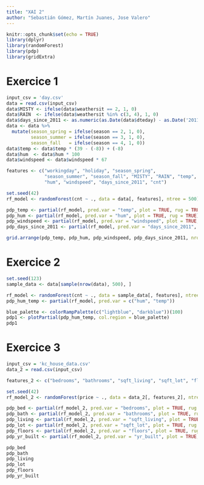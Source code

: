 ```yaml
---
title: "XAI 2"
author: "Sebastián Gómez, Martín Juanes, Jose Valero"
---
```


```r
knitr::opts_chunk$set(echo = TRUE)
library(dplyr)
library(randomForest)
library(pdp)
library(gridExtra)
```

# Exercice 1

```r
input_csv = 'day.csv'
data = read.csv(input_csv)
data$MISTY <- ifelse(data$weathersit == 2, 1, 0)
data$RAIN  <- ifelse(data$weathersit %in% c(3, 4), 1, 0)
data$days_since_2011 <- as.numeric(as.Date(data$dteday) - as.Date('2011-01-01'))
data <- data %>%
  mutate(season_spring = ifelse(season == 2, 1, 0),
         season_summer = ifelse(season == 3, 1, 0),
         season_fall   = ifelse(season == 4, 1, 0))
data$temp <- data$temp * (39 - (-8)) + (-8)
data$hum  <- data$hum * 100
data$windspeed <- data$windspeed * 67
```

```r
features <- c("workingday", "holiday", "season_spring",
              "season_summer", "season_fall", "MISTY", "RAIN", "temp",
              "hum", "windspeed", "days_since_2011", "cnt")

set.seed(42)
rf_model <- randomForest(cnt ~ ., data = data[, features], ntree = 500)
```

```r
pdp_temp <- partial(rf_model, pred.var = "temp", plot = TRUE, rug = TRUE)
pdp_hum <- partial(rf_model, pred.var = "hum", plot = TRUE, rug = TRUE)
pdp_windspeed <- partial(rf_model, pred.var = "windspeed", plot = TRUE, rug = TRUE)
pdp_days_since_2011 <- partial(rf_model, pred.var = "days_since_2011", plot = TRUE, rug = TRUE)
```

```r
grid.arrange(pdp_temp, pdp_hum, pdp_windspeed, pdp_days_since_2011, nrow = 2)
```

# Exercice 2

```r
set.seed(123)
sample_data <- data[sample(nrow(data), 500), ]

rf_model <- randomForest(cnt ~ ., data = sample_data[, features], ntree = 500)
pdp_hum_temp <- partial(rf_model, pred.var = c("hum", "temp"))
```

```r
blue_palette <- colorRampPalette(c("lightblue", "darkblue"))(100)
pdp1 <- plotPartial(pdp_hum_temp, col.region = blue_palette)
pdp1
```


# Exercice 3

```r
input_csv = 'kc_house_data.csv'
data_2 = read.csv(input_csv)
```

```r
features_2 <- c("bedrooms", "bathrooms", "sqft_living", "sqft_lot", "floors", "yr_built", "price")

set.seed(42)
rf_model_2 <- randomForest(price ~ ., data = data_2[, features_2], ntree = 500)
```

```r
pdp_bed <- partial(rf_model_2, pred.var = "bedrooms", plot = TRUE, rug = TRUE)
pdp_bath <- partial(rf_model_2, pred.var = "bathrooms", plot = TRUE, rug = TRUE)
pdp_living <- partial(rf_model_2, pred.var = "sqft_living", plot = TRUE, rug = TRUE)
pdp_lot <- partial(rf_model_2, pred.var = "sqft_lot", plot = TRUE, rug = TRUE)
pdp_floors <- partial(rf_model_2, pred.var = "floors", plot = TRUE, rug = TRUE)
pdp_yr_built <- partial(rf_model_2, pred.var = "yr_built", plot = TRUE, rug = TRUE)
```

```r
pdp_bed
pdp_bath
pdp_living
pdp_lot
pdp_floors
pdp_yr_built
```





